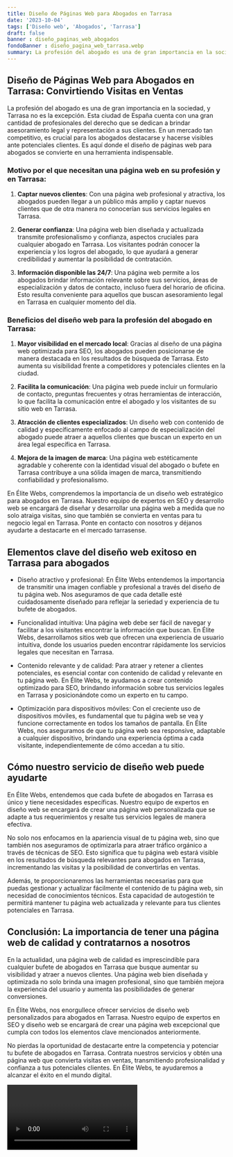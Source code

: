 ```yaml
---
title: Diseño de Páginas Web para Abogados en Tarrasa
date: '2023-10-04'
tags: ['Diseño web', 'Abogados', 'Tarrasa']
draft: false
banner : diseño_paginas_web_abogados
fondoBanner : diseño_pagina_web_tarrasa.webp
summary: La profesión del abogado es una de gran importancia en la sociedad, y Tarrasa no es la excepción. Esta ciudad de España cuenta con una gran cantidad de profesionales del derecho que se dedican a brindar asesoramiento legal y representación a sus clientes. En un mercado tan competitivo, es crucial para los abogados destacarse y hacerse visibles ante potenciales clientes. Es aquí donde el diseño de páginas web para abogados se convierte en una herramienta indispensable.
---
```


## Diseño de Páginas Web para Abogados en Tarrasa: Convirtiendo Visitas en Ventas

La profesión del abogado es una de gran importancia en la sociedad, y Tarrasa no es la excepción. Esta ciudad de España cuenta con una gran cantidad de profesionales del derecho que se dedican a brindar asesoramiento legal y representación a sus clientes. En un mercado tan competitivo, es crucial para los abogados destacarse y hacerse visibles ante potenciales clientes. Es aquí donde el diseño de páginas web para abogados se convierte en una herramienta indispensable.

### Motivo por el que necesitan una página web en su profesión y en Tarrasa:

1. **Captar nuevos clientes**: Con una página web profesional y atractiva, los abogados pueden llegar a un público más amplio y captar nuevos clientes que de otra manera no conocerían sus servicios legales en Tarrasa.

2. **Generar confianza**: Una página web bien diseñada y actualizada transmite profesionalismo y confianza, aspectos cruciales para cualquier abogado en Tarrasa. Los visitantes podrán conocer la experiencia y los logros del abogado, lo que ayudará a generar credibilidad y aumentar la posibilidad de contratación.

3. **Información disponible las 24/7**: Una página web permite a los abogados brindar información relevante sobre sus servicios, áreas de especialización y datos de contacto, incluso fuera del horario de oficina. Esto resulta conveniente para aquellos que buscan asesoramiento legal en Tarrasa en cualquier momento del día.

### Beneficios del diseño web para la profesión del abogado en Tarrasa:

1. **Mayor visibilidad en el mercado local**: Gracias al diseño de una página web optimizada para SEO, los abogados pueden posicionarse de manera destacada en los resultados de búsqueda de Tarrasa. Esto aumenta su visibilidad frente a competidores y potenciales clientes en la ciudad.

2. **Facilita la comunicación**: Una página web puede incluir un formulario de contacto, preguntas frecuentes y otras herramientas de interacción, lo que facilita la comunicación entre el abogado y los visitantes de su sitio web en Tarrasa.

3. **Atracción de clientes especializados**: Un diseño web con contenido de calidad y específicamente enfocado al campo de especialización del abogado puede atraer a aquellos clientes que buscan un experto en un área legal específica en Tarrasa.

4. **Mejora de la imagen de marca**: Una página web estéticamente agradable y coherente con la identidad visual del abogado o bufete en Tarrasa contribuye a una sólida imagen de marca, transmitiendo confiabilidad y profesionalismo.

En Élite Webs, comprendemos la importancia de un diseño web estratégico para abogados en Tarrasa. Nuestro equipo de expertos en SEO y desarrollo web se encargará de diseñar y desarrollar una página web a medida que no solo atraiga visitas, sino que también se convierta en ventas para tu negocio legal en Tarrasa. Ponte en contacto con nosotros y déjanos ayudarte a destacarte en el mercado tarrasense.

<GifSeo />

<Cta />

## Elementos clave del diseño web exitoso en Tarrasa para abogados

- Diseño atractivo y profesional: En Élite Webs entendemos la importancia de transmitir una imagen confiable y profesional a través del diseño de tu página web. Nos aseguramos de que cada detalle esté cuidadosamente diseñado para reflejar la seriedad y experiencia de tu bufete de abogados.

- Funcionalidad intuitiva: Una página web debe ser fácil de navegar y facilitar a los visitantes encontrar la información que buscan. En Élite Webs, desarrollamos sitios web que ofrecen una experiencia de usuario intuitiva, donde los usuarios pueden encontrar rápidamente los servicios legales que necesitan en Tarrasa.

- Contenido relevante y de calidad: Para atraer y retener a clientes potenciales, es esencial contar con contenido de calidad y relevante en tu página web. En Élite Webs, te ayudamos a crear contenido optimizado para SEO, brindando información sobre tus servicios legales en Tarrasa y posicionándote como un experto en tu campo.

- Optimización para dispositivos móviles: Con el creciente uso de dispositivos móviles, es fundamental que tu página web se vea y funcione correctamente en todos los tamaños de pantalla. En Élite Webs, nos aseguramos de que tu página web sea responsive, adaptable a cualquier dispositivo, brindando una experiencia óptima a cada visitante, independientemente de cómo accedan a tu sitio.

## Cómo nuestro servicio de diseño web puede ayudarte

En Élite Webs, entendemos que cada bufete de abogados en Tarrasa es único y tiene necesidades específicas. Nuestro equipo de expertos en diseño web se encargará de crear una página web personalizada que se adapte a tus requerimientos y resalte tus servicios legales de manera efectiva.

No solo nos enfocamos en la apariencia visual de tu página web, sino que también nos aseguramos de optimizarla para atraer tráfico orgánico a través de técnicas de SEO. Esto significa que tu página web estará visible en los resultados de búsqueda relevantes para abogados en Tarrasa, incrementando las visitas y la posibilidad de convertirlas en ventas.

Además, te proporcionaremos las herramientas necesarias para que puedas gestionar y actualizar fácilmente el contenido de tu página web, sin necesidad de conocimientos técnicos. Esta capacidad de autogestión te permitirá mantener tu página web actualizada y relevante para tus clientes potenciales en Tarrasa.

## Conclusión: La importancia de tener una página web de calidad y contratarnos a nosotros

En la actualidad, una página web de calidad es imprescindible para cualquier bufete de abogados en Tarrasa que busque aumentar su visibilidad y atraer a nuevos clientes. Una página web bien diseñada y optimizada no solo brinda una imagen profesional, sino que también mejora la experiencia del usuario y aumenta las posibilidades de generar conversiones.

En Élite Webs, nos enorgullece ofrecer servicios de diseño web personalizados para abogados en Tarrasa. Nuestro equipo de expertos en SEO y diseño web se encargará de crear una página web excepcional que cumpla con todos los elementos clave mencionados anteriormente.

No pierdas la oportunidad de destacarte entre la competencia y potenciar tu bufete de abogados en Tarrasa. Contrata nuestros servicios y obtén una página web que convierta visitas en ventas, transmitiendo profesionalidad y confianza a tus potenciales clientes. En Élite Webs, te ayudaremos a alcanzar el éxito en el mundo digital.

<Video />

<CtaBot job='Abogados' city='Tarrasa'/>

<Gmaps query='Tarrasa+españa+maps' />